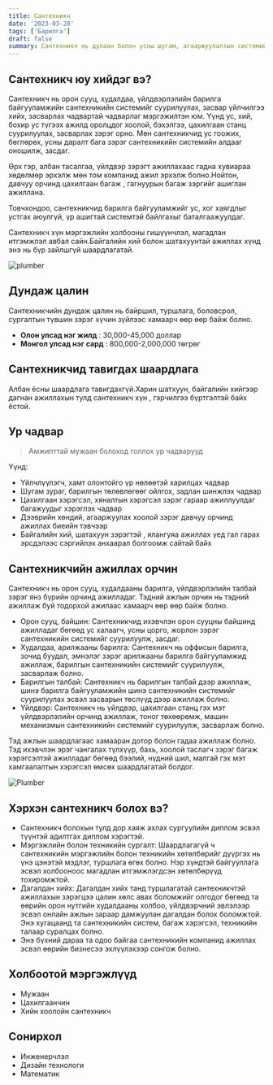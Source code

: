 ```yaml
---
title: Сантехникч
date: '2023-03-28'
tags: ['Барилга']
draft: false
summary: Сантехникч нь дулаан болон усны шугам, агааржуулалтын системийг суурилуулж засаж, бүхий л төрлийн барилгыг хүн амьдрахуйц бөгөөд аюулгүй болгодог.
---
```


## Сантехникч юу хийдэг вэ?

Сантехникч нь орон сууц, худалдаа, үйлдвэрлэлийн барилга байгууламжийн сантехникийн системийг суурилуулах, засвар үйлчилгээ хийх, засварлах чадвартай чадварлаг мэргэжилтэн юм. Үүнд ус, хий, бохир ус түгээх ажилд оролцдог хоолой, бэхэлгээ, цахилгаан станц суурилуулах, засварлах зэрэг орно. Мөн сантехникчид ус гоожих, бөглөрөх, усны даралт бага зэрэг сантехникийн системийн алдааг оношилж, засдаг.

Өрх гэр, албан тасалгаа, үйлдвэр зэрэгт ажиллахаас гадна хувиараа хөдөлмөр эрхэлж мөн том компанид ажил эрхэлж болно.Нойтон, давчуу орчинд цахилгаан багаж , гагнуурын багаж зэргийг ашиглан ажиллана.

Товчхондоо, сантехникчид барилга байгууламжийг ус, хог хаягдлыг устгах аюулгүй, үр ашигтай системтэй байлгахыг баталгаажуулдаг.

Сантехникч хүн мэргэжлийн холбооны гишүүнчлэл, магадлан итгэмжлэл авбал сайн.Байгалийн хий болон шатахуунтай ажиллах хүнд энэ нь бүр зайлшгүй шаардлагатай.

![plumber](https://savvyplumbing.co.za/wp-content/uploads/2021/06/professional-plumber.jpg)

## Дундаж цалин

Сантехникчийн дундаж цалин нь байршил, туршлага, боловсрол, сургалтын түвшин зэрэг хүчин зүйлээс хамаарч өөр өөр байж болно.

- **Олон улсад нэг жилд** : 30,000-45,000 доллар
- **Монгол улсад нэг сард** : 800,000-2,000,000 төгрөг

## Сантехникчид тавигдах шаардлага 

Албан ёсны шаардлага тавигдахгүй.Харин шатхуун, байгалийн хийгээр дагнан ажиллахын тулд сантехникч хүн , гэрчилгээ бүртгэлтэй байх ёстой.

## Ур чадвар

> Амжилттай мужаан болоход голлох ур чадварууд

Үүнд:

- Үйлчлүүлэгч, хамт олонтойго үр нөлөөтэй харилцах чадвар
- Шугам зураг, барилгын төлөвлөгөөг ойлгох, задлан шинжлэх чадвар
- Цахилгаан хэрэгсэл, хяналтын хэрэгсэл зэрэг гараар ажиллуулдаг багажуудыг хэрэглэх чадвар
- Дээврийн хөндий, агааржуулах хоолой зэрэг давчуу орчинд ажиллах биеийн тэвчээр
- Байгалийн хий, шатахуун зэрэгтэй , ялангуяа ажиллах үед гал гарах эрсдэлээс сэргийлэх анхаарал болгоомж сайтай байх


## Сантехникчийн ажиллах орчин

Сантехникч нь орон сууц, худалдааны барилга, үйлдвэрлэлийн талбай зэрэг янз бүрийн орчинд ажилладаг. Тэдний ажлын орчин нь тэдний ажиллаж буй тодорхой ажилаас хамаарч өөр өөр байж болно.

- Орон сууц, байшин: Сантехникчид ихэвчлэн орон сууцны байшинд ажилладаг бөгөөд ус халаагч, усны цорго, жорлон зэрэг сантехникийн системийг суурилуулж, засдаг.
- Худалдаа, арилжааны барилга: Сантехникч нь оффисын барилга, зочид буудал, эмнэлэг зэрэг арилжааны барилга байгууламжид ажиллаж, барилгын сантехникийн системийг суурилуулж, засварлаж болно.
- Барилгын талбай: Сантехникч нь барилгын талбай дээр ажиллаж, шинэ барилга байгууламжийн шинэ сантехникийн системийг суурилуулах эсвэл засварын төслүүд дээр ажиллаж болно.
- Үйлдвэр: Сантехникч нь үйлдвэр, цахилгаан станц гэх мэт үйлдвэрлэлийн орчинд ажиллаж, тоног төхөөрөмж, машин механизмын сантехникийн системийг суурилуулж, засварлаж болно.

Тэд ажлын шаардлагаас хамааран дотор болон гадаа ажиллаж болно. Тэд ихэвчлэн эрэг чангалах түлхүүр, бахь, хоолой таслагч зэрэг багаж хэрэгсэлтэй ажилладаг бөгөөд бээлий, нүдний шил, малгай гэх мэт хамгаалалтын хэрэгсэл өмсөх шаардлагатай болдог.

![Plumber](https://murphyinstituteblog.org/wp-content/uploads/2021/10/Plumber.jpg)

## Хэрхэн сантехникч болох вэ?

- Сантехникч болохын тулд дор хаяж ахлах сургуулийн диплом эсвэл түүнтэй адилтгах диплом хэрэгтэй.
- Мэргэжлийн болон техникийн сургалт: Шаардлагагүй ч сантехникийн мэргэжлийн болон техникийн хөтөлбөрийг дүүргэх нь үнэ цэнэтэй мэдлэг, туршлага өгөх болно. Нэр хүндтэй байгууллага эсвэл холбооноос магадлан итгэмжлэгдсэн хөтөлбөрүүд тохиромжтой.
- Дагалдан хийх: Дагалдан хийх танд туршлагатай сантехникчтэй ажиллахын зэрэгцээ цалин хөлс авах боломжийг олгодог бөгөөд та өөрийн орон нутгийн худалдааны холбоо, үйлдвэрчний эвлэлээр эсвэл онлайн ажлын зараар дамжуулан дагалдан болох боломжтой. Энэ хугацаанд та сантехникийн систем, багаж хэрэгсэл, техникийн талаар суралцах болно.
- Энэ бүхний дараа та одоо байгаа сантехникийн компанид ажиллах эсвэл өөрийн бизнесээ эхлүүлэхээр сонгож болно.


## Холбоотой мэргэжлүүд

- Мужаан
- Цахилгаанчин
- Хийн хоолойн сантехникч 

## Сонирхол

- Инженерчлэл
- Дизайн технологи
- Математик


